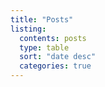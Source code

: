 ```yaml
---
title: "Posts"
listing: 
  contents: posts
  type: table
  sort: "date desc"
  categories: true
---
```

